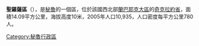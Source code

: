 '''聖羅薩區'''（{{lang-es|Distrito de Santa Rosa}}），是[[秘魯|秘魯]]的一個區，位於該國西北部[[蘭巴耶克大區|蘭巴耶克大區]]的[[奇克拉約省|奇克拉約省]]，面積14.09平方公里，海拔高度10米，2005年人口10,935，人口密度每平方公里780人。

{{Peru-geo-stub}}
[[Category:秘魯行政區|Category:秘魯行政區]]